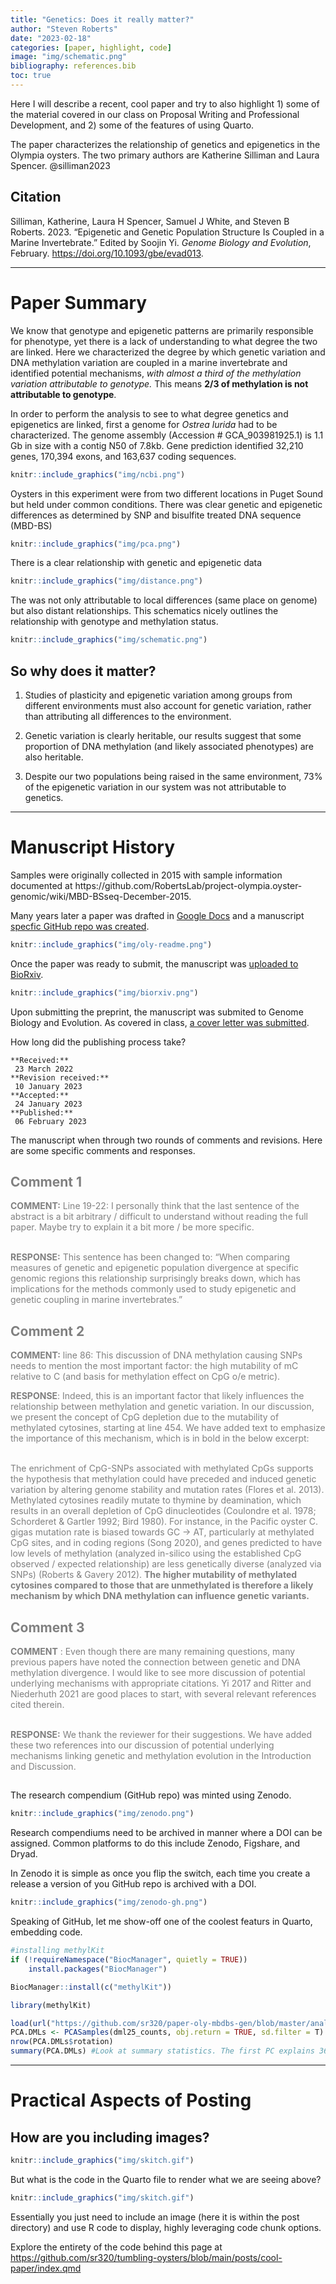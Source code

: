 ```yaml
---
title: "Genetics: Does it really matter?"
author: "Steven Roberts"
date: "2023-02-18"
categories: [paper, highlight, code]
image: "img/schematic.png"
bibliography: references.bib
toc: true
---
```


Here I will describe a recent, cool paper and try to also highlight 1) some of the material covered in our class on Proposal Writing and Professional Development, and 2) some of the features of using Quarto.

The paper characterizes the relationship of genetics and epigenetics in the Olympia oysters. The two primary authors are Katherine Silliman and Laura Spencer. @silliman2023

::: callout-note
## Citation

Silliman, Katherine, Laura H Spencer, Samuel J White, and Steven B Roberts. 2023. "Epigenetic and Genetic Population Structure Is Coupled in a Marine Invertebrate." Edited by Soojin Yi. *Genome Biology and Evolution*, February. <https://doi.org/10.1093/gbe/evad013>.
:::

------------------------------------------------------------------------

# Paper Summary

We know that genotype and epigenetic patterns are primarily responsible for phenotype, yet there is a lack of understanding to what degree the two are linked. Here we characterized the degree by which genetic variation and DNA methylation variation are coupled in a marine invertebrate and identified potential mechanisms, *with almost a third of the methylation variation attributable to genotype.* This means **2/3 of methylation is not attributable to genotype**.

In order to perform the analysis to see to what degree genetics and epigenetics are linked, first a genome for *Ostrea lurida* had to be characterized. The genome assembly (Accession \# GCA_903981925.1) is 1.1 Gb in size with a contig N50 of 7.8kb. Gene prediction identified 32,210 genes, 170,394 exons, and 163,637 coding sequences.

```r
knitr::include_graphics("img/ncbi.png")
```

Oysters in this experiment were from two different locations in Puget Sound but held under common conditions. There was clear genetic and epigenetic differences as determined by SNP and bisulfite treated DNA sequence (MBD-BS)

```r
knitr::include_graphics("img/pca.png")
```

There is a clear relationship with genetic and epigenetic data

```r
knitr::include_graphics("img/distance.png")
```

The was not only attributable to local differences (same place on genome) but also distant relationships. This schematics nicely outlines the relationship with genotype and methylation status.

```r
knitr::include_graphics("img/schematic.png")
```

## So why does it matter?

1.  Studies of plasticity and epigenetic variation among groups from different environments must also account for genetic variation, rather than attributing all differences to the environment.

2.  Genetic variation is clearly heritable, our results suggest that some proportion of DNA methylation (and likely associated phenotypes) are also heritable.

3.  Despite our two populations being raised in the same environment, 73% of the epigenetic variation in our system was not attributable to genetics.

------------------------------------------------------------------------

# Manuscript History

Samples were originally collected in 2015 with sample information documented at https://github.com/RobertsLab/project-olympia.oyster-genomic/wiki/MBD-BSseq-December-2015.

Many years later a paper was drafted in [Google Docs](https://docs.google.com/document/d/1HKIAAIzJ2-t86US8GY5PD12z7aNsKZSnt25u8QJOiaY/edit#heading=h.g1af6wc1kuxs) and a manuscript [specfic GitHub repo was created](https://github.com/sr320/paper-oly-mbdbs-gen).

```r
knitr::include_graphics("img/oly-readme.png")

```

Once the paper was ready to submit, the manuscript was [uploaded to BioRxiv](https://www.biorxiv.org/content/10.1101/2022.03.23.485415v1).

```r
knitr::include_graphics("img/biorxiv.png")

```

Upon submitting the preprint, the manuscript was submited to Genome Biology and Evolution. As covered in class, [a cover letter was submitted](https://github.com/sr320/paper-oly-mbdbs-gen/blob/master/oly-epigen-gen-cover-letter.pdf).

How long did the publishing process take?

```         
**Received:**
 23 March 2022
**Revision received:**
 10 January 2023
**Accepted:**
 24 January 2023
**Published:**
 06 February 2023
```

The manuscript when through two rounds of comments and revisions. Here are some specific comments and responses.

::: {.panel-tabset style="color: grey"}
## Comment 1

**COMMENT:** Line 19-22: I personally think that the last sentence of the abstract is a bit arbitrary / difficult to understand without reading the full paper. Maybe try to explain it a bit more / be more specific.

\
**RESPONSE:** This sentence has been changed to: "When comparing measures of genetic and epigenetic population divergence at specific genomic regions this relationship surprisingly breaks down, which has implications for the methods commonly used to study epigenetic and genetic coupling in marine invertebrates."

## Comment 2

**COMMENT:** line 86: This discussion of DNA methylation causing SNPs needs to mention the most important factor: the high mutability of mC relative to C (and basis for methylation effect on CpG o/e metric).\

**RESPONSE**: Indeed, this is an important factor that likely influences the relationship between methylation and genetic variation. In our discussion, we present the concept of CpG depletion due to the mutability of methylated cytosines, starting at line 454. We have added text to emphasize the importance of this mechanism, which is in bold in the below excerpt: 

\
The enrichment of CpG-SNPs associated with methylated CpGs supports the hypothesis that methylation could have preceded and induced genetic variation by altering genome stability and mutation rates (Flores et al. 2013). Methylated cytosines readily mutate to thymine by deamination, which results in an overall depletion of CpG dinucleotides (Coulondre et al. 1978; Schorderet & Gartler 1992; Bird 1980). For instance, in the Pacific oyster C. gigas mutation rate is biased towards GC -\> AT, particularly at methylated CpG sites, and in coding regions (Song 2020), and genes predicted to have low levels of methylation (analyzed in-silico using the established CpG observed / expected relationship) are less genetically diverse (analyzed via SNPs) (Roberts & Gavery 2012). **The higher mutability of methylated cytosines compared to those that are unmethylated is therefore a likely mechanism by which DNA methylation can influence genetic variants.**

## Comment 3

**COMMENT** : Even though there are many remaining questions, many previous papers have noted the connection between genetic and DNA methylation divergence. I would like to see more discussion of potential underlying mechanisms with appropriate citations. Yi 2017 and Ritter and Niederhuth 2021 are good places to start, with several relevant references cited therein.

\
**RESPONSE:** We thank the reviewer for their suggestions. We have added these two references into our discussion of potential underlying mechanisms linking genetic and methylation evolution in the Introduction and Discussion.

## 
:::

The research compendium (GitHub repo) was minted using Zenodo.

```r
knitr::include_graphics("img/zenodo.png")
```

::: callout-important
Research compendiums need to be archived in manner where a DOI can be assigned. Common platforms to do this include Zenodo, Figshare, and Dryad.
:::

In Zenodo it is simple as once you flip the switch, each time you create a release a version of you GitHub repo is archived with a DOI.

```r
knitr::include_graphics("img/zenodo-gh.png")
```

Speaking of GitHub, let me show-off one of the coolest featurs in Quarto, embedding code.

```r
#installing methylKit
if (!requireNamespace("BiocManager", quietly = TRUE))
    install.packages("BiocManager")

BiocManager::install(c("methylKit"))
```

```r
library(methylKit)
```

```r
load(url("https://github.com/sr320/paper-oly-mbdbs-gen/blob/master/analyses/DMLs/R-objects/dml25_counts?raw=true"))
PCA.DMLs <- PCASamples(dml25_counts, obj.return = TRUE, sd.filter = T) #Run a PCA analysis on percent methylation for all samples. methylKit uses prcomp to create the PCA matrix
nrow(PCA.DMLs$rotation)
summary(PCA.DMLs) #Look at summary statistics. The first PC explains 36.3% of variation, the second PC explains 8.5% of variation
```

------------------------------------------------------------------------

# Practical Aspects of Posting

## How are you including images?

```r
knitr::include_graphics("img/skitch.gif")

```

But what is the code in the Quarto file to render what we are seeing above?

```r
knitr::include_graphics("img/skitch.gif")
```

Essentially you just need to include an image (here it is within the post directory) and use R code to display, highly leveraging code chunk options.

Explore the entirety of the code behind this page at <https://github.com/sr320/tumbling-oysters/blob/main/posts/cool-paper/index.qmd>
